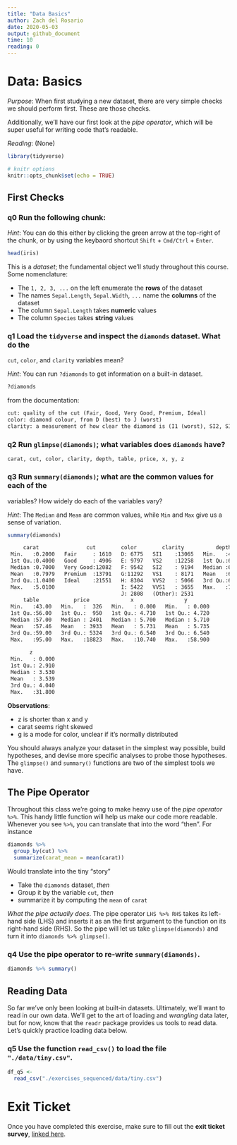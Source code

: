 ```yaml
---
title: "Data Basics"
author: Zach del Rosario
date: 2020-05-03
output: github_document
time: 10
reading: 0
---
```


# Data: Basics

*Purpose*: When first studying a new dataset, there are very simple checks we
should perform first. These are those checks.

Additionally, we'll have our first look at the *pipe operator*, which will be
super useful for writing code that's readable.

*Reading*: (None)

```r
library(tidyverse)
```

```r
# knitr options
knitr::opts_chunk$set(echo = TRUE)
```

## First Checks
<!-- -------------------------------------------------- -->

### __q0__ Run the following chunk:

*Hint*: You can do this either by clicking the green arrow at the top-right of
the chunk, or by using the keybaord shortcut `Shift` + `Cmd/Ctrl` + `Enter`.

```r
head(iris)
```

This is a *dataset*; the fundamental object we'll study throughout this course.
Some nomenclature:

- The `1, 2, 3, ...` on the left enumerate the **rows** of the dataset
- The names `Sepal.Length`, `Sepal.Width`, `...` name the **columns** of the dataset
- The column `Sepal.Length` takes **numeric** values
- The column `Species` takes **string** values

### __q1__ Load the `tidyverse` and inspect the `diamonds` dataset. What do the
`cut`, `color`, and `clarity` variables mean?

*Hint*: You can run `?diamonds` to get information on a built-in dataset.

```r
?diamonds
```

from the documentation:
```txt
cut: quality of the cut (Fair, Good, Very Good, Premium, Ideal)
color: diamond colour, from D (best) to J (worst)
clarity: a measurement of how clear the diamond is (I1 (worst), SI2, SI1, VS2, VS1, VVS2, VVS1, IF (best))
```

### __q2__ Run `glimpse(diamonds)`; what variables does `diamonds` have?

`carat, cut, color, clarity, depth, table, price, x, y, z`

### __q3__ Run `summary(diamonds)`; what are the common values for each of the
variables? How widely do each of the variables vary?

*Hint*: The `Median` and `Mean` are common values, while `Min` and `Max` give us
a sense of variation.

```r
summary(diamonds)
```

```txt
     carat               cut        color        clarity          depth      
 Min.   :0.2000   Fair     : 1610   D: 6775   SI1    :13065   Min.   :43.00  
 1st Qu.:0.4000   Good     : 4906   E: 9797   VS2    :12258   1st Qu.:61.00  
 Median :0.7000   Very Good:12082   F: 9542   SI2    : 9194   Median :61.80  
 Mean   :0.7979   Premium  :13791   G:11292   VS1    : 8171   Mean   :61.75  
 3rd Qu.:1.0400   Ideal    :21551   H: 8304   VVS2   : 5066   3rd Qu.:62.50  
 Max.   :5.0100                     I: 5422   VVS1   : 3655   Max.   :79.00  
                                    J: 2808   (Other): 2531                  
     table           price             x                y         
 Min.   :43.00   Min.   :  326   Min.   : 0.000   Min.   : 0.000  
 1st Qu.:56.00   1st Qu.:  950   1st Qu.: 4.710   1st Qu.: 4.720  
 Median :57.00   Median : 2401   Median : 5.700   Median : 5.710  
 Mean   :57.46   Mean   : 3933   Mean   : 5.731   Mean   : 5.735  
 3rd Qu.:59.00   3rd Qu.: 5324   3rd Qu.: 6.540   3rd Qu.: 6.540  
 Max.   :95.00   Max.   :18823   Max.   :10.740   Max.   :58.900  
                                                                  
       z         
 Min.   : 0.000  
 1st Qu.: 2.910  
 Median : 3.530  
 Mean   : 3.539  
 3rd Qu.: 4.040  
 Max.   :31.800  
```

**Observations**:

- z is shorter than x and y
- carat seems right skewed
- g is a mode for color, unclear if it's normally distributed

You should always analyze your dataset in the simplest way possible, build
hypotheses, and devise more specific analyses to probe those hypotheses. The
`glimpse()` and `summary()` functions are two of the simplest tools we have.

## The Pipe Operator
<!-- -------------------------------------------------- -->

Throughout this class we're going to make heavy use of the *pipe operator*
`%>%`. This handy little function will help us make our code more readable.
Whenever you see `%>%`, you can translate that into the word "then". For
instance

```r
diamonds %>%
  group_by(cut) %>%
  summarize(carat_mean = mean(carat))
```

Would translate into the tiny "story"

- Take the `diamonds` dataset, *then*
- Group it by the variable `cut`, *then*
- summarize it by computing the `mean` of `carat`

*What the pipe actually does*. The pipe operator `LHS %>% RHS` takes its
left-hand side (LHS) and inserts it as an the first argument to the function on
its right-hand side (RHS). So the pipe will let us take `glimpse(diamonds)` and
turn it into `diamonds %>% glimpse()`.

### __q4__ Use the pipe operator to re-write `summary(diamonds)`.

```r
diamonds %>% summary()
```

## Reading Data
<!-- -------------------------------------------------- -->

So far we've only been looking at built-in datasets. Ultimately, we'll want to read in our own data. We'll get to the art of loading and *wrangling* data later, but for now, know that the `readr` package provides us tools to read data. Let's quickly practice loading data below.

### __q5__ Use the function `read_csv()` to load the file `"./data/tiny.csv"`.

```r
df_q5 <-
  read_csv("./exercises_sequenced/data/tiny.csv")
```

<!-- include-exit-ticket -->
# Exit Ticket
<!-- -------------------------------------------------- -->

Once you have completed this exercise, make sure to fill out the **exit ticket survey**, [linked here](https://docs.google.com/forms/d/e/1FAIpQLSeuq2LFIwWcm05e8-JU84A3irdEL7JkXhMq5Xtoalib36LFHw/viewform?usp=pp_url&entry.693978880=e-data00-basics-assignment.Rmd).
